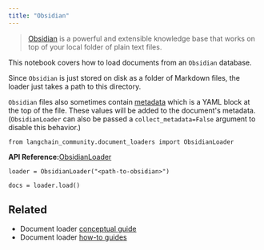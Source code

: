 ```yaml
---
title: "Obsidian"
---
```


> [Obsidian](https://obsidian.md/) is a powerful and extensible knowledge base that works on top of your local folder of plain text files.

This notebook covers how to load documents from an `Obsidian` database.

Since `Obsidian` is just stored on disk as a folder of Markdown files, the loader just takes a path to this directory.

`Obsidian` files also sometimes contain [metadata](https://help.obsidian.md/Editing+and+formatting/Metadata) which is a YAML block at the top of the file. These values will be added to the document's metadata. (`ObsidianLoader` can also be passed a `collect_metadata=False` argument to disable this behavior.)

```
from langchain_community.document_loaders import ObsidianLoader
```

**API Reference:**[ObsidianLoader](https://python.langchain.com/api_reference/community/document_loaders/langchain_community.document_loaders.obsidian.ObsidianLoader.html)

```
loader = ObsidianLoader("<path-to-obsidian>")
```

```
docs = loader.load()
```

## Related

* Document loader [conceptual guide](/oss/concepts/document_loaders)
* Document loader [how-to guides](/oss/how_to/#document-loaders)
